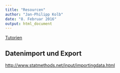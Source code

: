 ```yaml
---
title: "Resourcen"
author: "Jan-Philipp Kolb"
date: "8. Februar 2016"
output: html_document
---
```


[Tutorien](http://blog.revolutionanalytics.com/2012/04/20-free-r-tutorials-and-one-reference-card.html)

## Datenimport und Export

<http://www.statmethods.net/input/importingdata.html>

